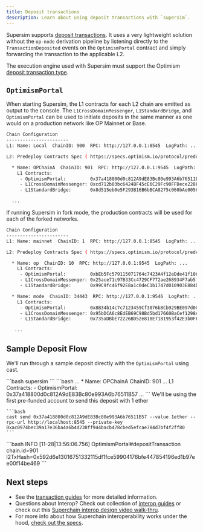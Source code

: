 ```yaml
---
title: Deposit transactions
description: Learn about using deposit transactions with `supersim`.
---
```

Supersim supports [deposit transactions](/stack/transactions/deposit-flow). It uses a very lightweight solution without the `op-node` derivation pipeline by listening directly to the `TransactionDeposited` events on the `OptimismPortal` contract and simply forwarding the transaction to the applicable L2.

The execution engine used with Supersim must support the Optimism [deposit transaction type](https://specs.optimism.io/protocol/deposits.html#the-deposited-transaction-type).

## `OptimismPortal`

When starting Supersim, the L1 contracts for each L2 chain are emitted as output to the console. The `L1CrossDomainMessenger`, `L1StandardBridge`, and `OptimismPortal` can be used to initiate deposits in the same manner as one would on a production network like OP Mainnet or Base.

```bash
Chain Configuration
-----------------------
L1: Name: Local  ChainID: 900  RPC: http://127.0.0.1:8545  LogPath: ...

L2: Predeploy Contracts Spec ( https://specs.optimism.io/protocol/predeploys.html )

  * Name: OPChainA  ChainID: 901  RPC: http://127.0.0.1:9545  LogPath: ...
    L1 Contracts:
     - OptimismPortal:         0x37a418800d0c812A9dE83Bc80e993A6b76511B57
     - L1CrossDomainMessenger: 0xcd712b03bc6424BF45cE6C29Fc90FFDece228F6E
     - L1StandardBridge:       0x8d515eb0e5F293B16B6bBCA8275c060bAe0056B0

  ...
```

If running Supersim in fork mode, the production contracts will be used for each of the forked networks.

```bash
Chain Configuration
-----------------------
L1: Name: mainnet  ChainID: 1  RPC: http://127.0.0.1:8545  LogPath: ...

L2: Predeploy Contracts Spec ( https://specs.optimism.io/protocol/predeploys.html )

  * Name: op  ChainID: 10  RPC: http://127.0.0.1:9545  LogPath: ...
    L1 Contracts:
     - OptimismPortal:         0xbEb5Fc579115071764c7423A4f12eDde41f106Ed
     - L1CrossDomainMessenger: 0x25ace71c97B33Cc4729CF772ae268934F7ab5fA1
     - L1StandardBridge:       0x99C9fc46f92E8a1c0deC1b1747d010903E884bE1

  * Name: mode  ChainID: 34443  RPC: http://127.0.0.1:9546  LogPath: ...
    L1 Contracts:
     - OptimismPortal:         0x8B34b14c7c7123459Cf3076b8Cb929BE097d0C07
     - L1CrossDomainMessenger: 0x95bDCA6c8EdEB69C98Bd5bd17660BaCef1298A6f
     - L1StandardBridge:       0x735aDBbE72226BD52e818E7181953f42E3b0FF21

   ...
```

## Sample Deposit Flow

We'll run through a sample deposit directly with the `OptimismPortal` using cast.

<Steps>
  <Step title="Run Supersim">
  ```bash
    supersim
    ```
  </Step>

  <Step title="Observe OptimismPortal Contract Address">
  ```bash
    ...
    * Name: OPChainA  ChainID: 901 ...
        L1 Contracts:
         - OptimismPortal: 0x37a418800d0c812A9dE83Bc80e993A6b76511B57
    ...
    ```
  </Step>

  <Step title="Send Deposit Transaction On L1">
  We'll be using the first pre-funded account to send this deposit with 1 ether
  
    ```bash
    cast send 0x37a418800d0c812A9dE83Bc80e993A6b76511B57 --value 1ether --rpc-url http://localhost:8545 --private-key 0xac0974bec39a17e36ba4a6b4d238ff944bacb478cbed5efcae784d7bf4f2ff80
    ```
  </Step>

  <Step title="Verify With Supersim Logs">
  ```bash
    INFO [11-28|13:56:06.756] OptimismPortal#depositTransaction chain.id=901 l2TxHash=0x592d6e13016751332115df1fce59904176bfe447854196ed1b97ee00f14be469
    ```
  </Step>
</Steps>

## Next steps

*   See the [transaction guides](/app-developers/transactions) for more detailed information.
*   Questions about Interop? Check out collection of [interop guides](/interop/explainer) or check out this [Superchain interop design video walk-thru](https://www.youtube.com/watch?v=FKc5RgjtGes).
*   For more info about how Superchain interoperability works under the hood, [check out the specs](https://specs.optimism.io/interop/overview.html?utm_source=op-docs&utm_medium=docs).
